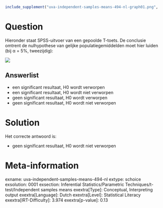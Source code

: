 ```r
include_supplement("uva-independent-samples-means-494-nl-graph01.png", recursive = TRUE)
```

Question
========

Hieronder staat SPSS-uitvoer van een gepoolde T-toets. De conclusie
omtrent de nulhypothese van gelijke populatiegemiddelden moet hier
luiden (bij α = 5%, tweezijdig):

![](uva-independent-samples-means-494-nl-graph01.png)

Answerlist
----------

* een significant resultaat, H0 wordt verworpen
* een significant resultaat, H0 wordt niet verworpen
* geen significant resultaat, H0 wordt verworpen
* geen significant resultaat, H0 wordt niet verworpen

Solution
========

Het correcte antwoord is: 

* geen significant resultaat, H0 wordt niet verworpen

Meta-information
================
exname: uva-independent-samples-means-494-nl
extype: schoice
exsolution: 0001
exsection: Inferential Statistics/Parametric Techniques/t-test/Independent samples means
exextra[Type]: Conceptual, Interpreting output
exextra[Language]: Dutch
exextra[Level]: Statistical Literacy
exextra[IRT-Difficulty]: 3.974
exextra[p-value]: 0.13
